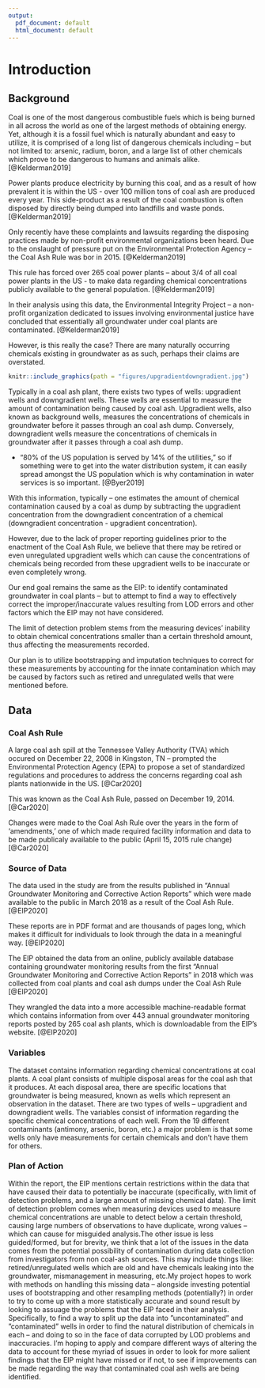 ```yaml
---
output:
  pdf_document: default
  html_document: default
---
```

# Introduction {#intro}

<!--
Each chapter file must start with a chapter header (e.g., # Chapter name). Notice we have also included a label after the chapter name ({# intro}) so we can refer back to this chapter later in the text if want to (e.g., by using \@ref(intro)). This also helps you debut potential issues as you knit.

You can knit chapters all at once using the index file, or individually. When you knit a single chapter, every other chapter will have a one-sentence placeholder to make knitting easier.

You can re-name each chapter file (e.g., change this filename from "01-chap1.Rmd" to "01-introduction.Rmd"), just make sure you also update the filename in the list of rmd files in _bookdown.yml.

The introduction should provide an overview of the work you set out to do and provide structure for the remainder of the document.

-->

## Background {#background}

Coal is one of the most dangerous combustible fuels which is being burned in all across the world as one of the largest methods of obtaining energy. Yet, although it is a fossil fuel which is naturally abundant and easy to utilize, it is comprised of a long list of dangerous chemicals including -- but not limited to: arsenic, radium, boron, and a large list of other chemicals which prove to be dangerous to humans and animals alike. [@Kelderman2019]

Power plants produce electricity by burning this coal, and as a result of how prevalent it is within the US - over 100 million tons of coal ash are produced every year. This side-product as a result of the coal combustion is often disposed by directly being dumped into landfills and waste ponds. [@Kelderman2019]

Only recently have these complaints and lawsuits regarding the disposing practices made by non-profit environmental organizations been heard. Due to the onslaught of pressure put on the Environmental Protection Agency -- the Coal Ash Rule was bor in 2015. [@Kelderman2019]

This rule has forced over 265 coal power plants -- about 3/4 of all coal power plants in the US - to make data regarding chemical concentrations publicly available to the general population. [@Kelderman2019]

In their analysis using this data, the Environmental Integrity Project -- a non-profit organization dedicated to issues involving environmental justice have concluded that essentially all groundwater under coal plants are contaminated. [@Kelderman2019]

However, is this really the case? There are many naturally occurring chemicals existing in groundwater as as such, perhaps their claims are overstated.

<!-- insert picture here -->

```r
knitr::include_graphics(path = "figures/upgradientdowngradient.jpg")
```

Typically in a coal ash plant, there exists two types of wells: upgradient wells and downgradient wells. These wells are essential to measure the amount of contamination being caused by coal ash. Upgradient wells, also known as background wells, measures the concentrations of chemicals in groundwater before it passes through an coal ash dump. Conversely, downgradient wells measure the concentrations of chemicals in groundwater after it passes through a coal ash dump.

* "80% of the US population is served by 14% of the utilities," so if something were to get into the water distribution system, it can easily spread amongst the US population which is why contamination in water services is so important. [@Byer2019]

With this information, typically -- one estimates the amount of chemical contamination caused by a coal as dump by subtracting the upgradient concentration from the downgradient concentration of a chemical (downgradient concentration - upgradient concentration).

However, due to the lack of proper reporting guidelines prior to the enactment of the Coal Ash Rule, we believe that there may be retired or even unregulated upgradient wells which can cause the concentrations of chemicals being recorded from these upgradient wells to be inaccurate or even completely wrong.

<!-- mayhaps remove the stat lingo BELOW -->

Our end goal remains the same as the EIP: to identify contaminated groundwater in coal plants -- but to attempt to find a way to effectively correct the improper/inaccurate values resulting from LOD errors and other factors which the EIP may not have considered. 

The limit of detection problem stems from the measuring devices' inability to obtain chemical concentrations smaller than a certain threshold amount, thus affecting the measurements recorded.

Our plan is to utilize bootstrapping and imputation techniques to correct for these measurements by accounting for the innate contamination which may be caused by factors such as retired and unregulated wells that were mentioned before.

## Data {#data}
<!-- 
WHERE THE DATA CAME FROM
whichever website (talk about environmental integrity project) and what they did to get this data (use xlsx for this)
this data was publcicaly available, but EIP collated it someway to make it public
the data is NOT just a single of coalset, give examples of contaminants that it’s taking measurements on
many sites within sites
-->

### Coal Ash Rule {#coalashrule}

<!-- EXPLAIN COAL ASH RULE HERE AND HOW THE EIP (Environmental Integrity Project) HAS HELPED MAKE THIS RULE -->

A large coal ash spill at the Tennessee Valley Authority (TVA) which occured on December 22, 2008 in Kingston, TN -- prompted the Environmental Protection Agency (EPA) to propose a set of standardized regulations and procedures to address the concerns regarding coal ash plants nationwide in the US.  [@Car2020]

This was known as the Coal Ash Rule, passed on December 19, 2014. [@Car2020]

Changes were made to the Coal Ash Rule over the years in the form of 'amendments,' one of which made required facility information and data to be made publicaly available to the public (April 15, 2015 rule change) [@Car2020]

### Source of Data

The data used in the study are from the results published in "Annual Groundwater Monitoring and Corrective Action Reports" which were made available to the public in March 2018 as a result of the Coal Ash Rule.  [@EIP2020]

These reports are in PDF format and are thousands of pages long, which makes it difficult for individuals to look through the data in a meaningful way. [@EIP2020]


The EIP obtained the data from an online, publicly available database containing groundwater monitoring results from the first "Annual Groundwater Monitoring and Corrective Action Reports" in 2018 which was collected from coal plants and coal ash dumps under the Coal Ash Rule [@EIP2020]


They wrangled the data into a more accessible machine-readable format which contains information from over 443 annual groundwater monitoring reports posted by 265 coal ash plants, which is downloadable from the EIP's website. [@EIP2020]

\newpage

### Variables {#variables}
<!-- TALK ABOUT VARIABLES AND WELLS/SITES HERE AND WHAT THEY MEAN -->

The dataset contains information regarding chemical concentrations at coal plants. A coal plant consists of multiple disposal areas for the coal ash that it produces. At each disposal area, there are specific locations that groundwater is being measured, known as wells which represent an observation in the dataset. There are two types of wells -- upgradient and downgradient wells. The variables consist of information regarding the specific chemical concentrations of each well. From the 19 different contaminants (antimony, arsenic, boron, etc.) a major problem is that some wells only have measurements for certain chemicals and don't have them for others.

### Plan of Action

Within the report, the EIP mentions certain restrictions within the data that have caused their data to  potentially  be  inaccurate  (specifically,  with  limit  of  detection  problems,  and  a  large  amount of missing chemical data).  The limit of detection problem comes when measuring devices used to measure chemical concentrations are unable to detect below a certain threshold, causing large numbers of observations to have duplicate, wrong values – which can cause for misguided analysis.The other issue is less guided/formed, but for brevity, we think that a lot of the issues in the data comes from the potential possibility of contamination during data collection from investigators from non coal-ash sources.  This may include things like: retired/unregulated wells which are old and have chemicals leaking into the groundwater, mismanagement in measuring, etc.My project hopes to work with methods on handling this missing data – alongside investing potential uses of bootstrapping and other resampling methods (potentially?)  in order to try to come up with a more statistically accurate and sound result by looking to assuage the problems that the EIP faced in their analysis.  Specifically, to find a way to split up the data into ”uncontaminated” and ”contaminated” wells in order to find the natural distribution of chemicals in each – and doing to so in the face of data corrupted by LOD problems and inaccuracies.  I’m hoping to apply and compare different ways of altering the data to account for these myriad of issues in order to look for more salient findings that the EIP might have missed or if not, to see if improvements can be made regarding the way that contaminated coal ash wells are being identified.